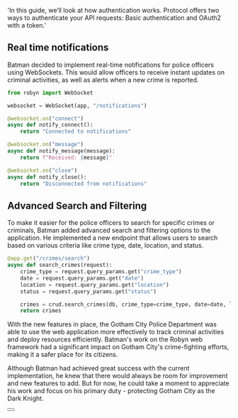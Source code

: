   'In this guide, we’ll look at how authentication works. Protocol offers two ways to authenticate your API requests: Basic authentication and OAuth2 with a token.'

## Real time notifications
Batman decided to implement real-time notifications for police officers using WebSockets. This would allow officers to receive instant updates on criminal activities, as well as alerts when a new crime is reported.



```python {{ title: 'Setting up Authentication Middlewares' }}
from robyn import WebSocket

websocket = WebSocket(app, "/notifications")

@websocket.on("connect")
async def notify_connect():
    return "Connected to notifications"

@websocket.on("message")
async def notify_message(message):
    return f"Received: {message}"

@websocket.on("close")
async def notify_close():
    return "Disconnected from notifications"

```

## Advanced Search and Filtering 

To make it easier for the police officers to search for specific crimes or criminals, Batman added advanced search and filtering options to the application. He implemented a new endpoint that allows users to search based on various criteria like crime type, date, location, and status.


```python {{ title: 'Advanced Search and Filtering' }}
@app.get("/crimes/search")
async def search_crimes(request):
    crime_type = request.query_params.get("crime_type")
    date = request.query_params.get("date")
    location = request.query_params.get("location")
    status = request.query_params.get("status")

    crimes = crud.search_crimes(db, crime_type=crime_type, date=date, location=location, status=status)
    return crimes

```


With the new features in place, the Gotham City Police Department was able to use the web application more effectively to track criminal activities and deploy resources efficiently. Batman's work on the Robyn web framework had a significant impact on Gotham City's crime-fighting efforts, making it a safer place for its citizens.

Although Batman had achieved great success with the current implementation, he knew that there would always be room for improvement and new features to add. But for now, he could take a moment to appreciate his work and focus on his primary duty - protecting Gotham City as the Dark Knight.





<div className="not-prose">
  <Button
    href="/documentation/example_app/monitoring_and_logging"
    variant="text"
    arrow="right"
    children="Checkout the monitoring and logging"
  />
</div>

